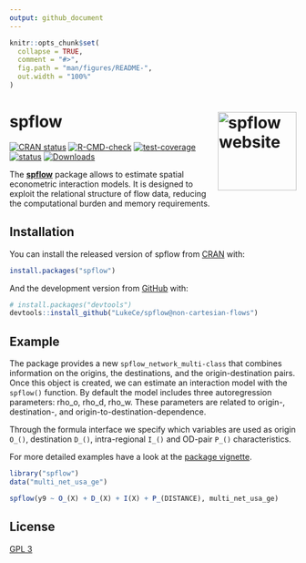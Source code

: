 ```yaml
---
output: github_document
---
```


<!-- README.md is generated from README.Rmd. Please edit that file -->

```r
knitr::opts_chunk$set(
  collapse = TRUE,
  comment = "#>",
  fig.path = "man/figures/README-",
  out.width = "100%"
)
```

# spflow <a href="https://lukece.github.io/spflow/"><img src="man/figures/logo.svg" align="right" height="138" alt="spflow website" /></a>

<!-- badges: start -->
[![CRAN status](https://www.r-pkg.org/badges/version/spflow)](https://CRAN.R-project.org/package=spflow)
[![R-CMD-check](https://github.com/LukeCe/spflow/workflows/R-CMD-check/badge.svg)](https://github.com/LukeCe/spflow/actions)
[![test-coverage](https://codecov.io/gh/LukeCe/spflow/branch/master/graph/badge.svg)](https://github.com/LukeCe/spflow/actions)
[![status](https://tinyverse.netlify.com/badge/spflow)](https://CRAN.R-project.org/package=spflow)
[![Downloads](https://cranlogs.r-pkg.org/badges/spflow?color=brightgreen)](https://www.r-pkg.org/pkg/spflow)
<!-- badges: end -->


The [**spflow**](https://lukece.github.io/spflow/) package allows to estimate spatial econometric interaction models.
It is designed to exploit the relational structure of flow data, reducing the computational burden and memory requirements.

## Installation

You can install the released version of spflow from [CRAN](https://CRAN.R-project.org/package=spflow) with:

``` r
install.packages("spflow")
```

And the  development version from [GitHub](https://github.com/LukeCe/spflow/) with:

``` r
# install.packages("devtools")
devtools::install_github("LukeCe/spflow@non-cartesian-flows")
```

## Example

The package provides a new `spflow_network_multi-class` that combines information on the origins, the destinations, and the origin-destination pairs.
Once this object is created, we can estimate an interaction model with the `spflow()` function. 
By default the model includes three autoregression parameters: rho_o, rho_d, rho_w.
These parameters are related to origin-, destination-, and origin-to-destination-dependence.

Through the formula interface we specify which variables are used as origin `O_()`, destination `D_()`, intra-regional `I_()` and OD-pair `P_()` characteristics.

For more detailed examples have a look at the [package vignette](https://lukece.github.io/spflow/articles/paris_commute_flows.html).


```r
library("spflow")
data("multi_net_usa_ge")

spflow(y9 ~ O_(X) + D_(X) + I(X) + P_(DISTANCE), multi_net_usa_ge)
```


## License

[GPL 3](https://www.r-project.org/Licenses/GPL-3)
